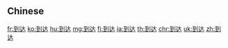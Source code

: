 {{also|到達}}
==Chinese==
{{zh-see|到達}}

[[fr:到达]]
[[ko:到达]]
[[hu:到达]]
[[mg:到达]]
[[fj:到达]]
[[ja:到达]]
[[th:到达]]
[[chr:到达]]
[[uk:到达]]
[[zh:到达]]
